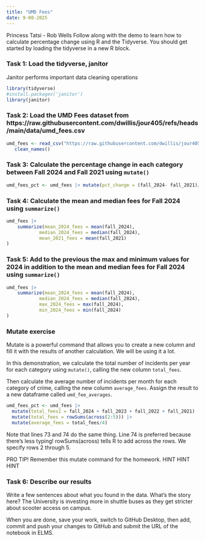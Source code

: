 ```yaml
---
title: "UMD Fees"
date: 9-08-2025
---
```

Princess Tatsi - Rob Wells
Follow along with the demo to learn how to calculate percentage change using R and the Tidyverse. You should get started by loading the tidyverse in a new R block.


### Task 1: Load the tidyverse, janitor
Janitor performs important data cleaning operations

```r
library(tidyverse)
#install.packages('janitor')
library(janitor)
```




### Task 2: Load the UMD Fees dataset from https://raw.githubusercontent.com/dwillis/jour405/refs/heads/main/data/umd_fees.csv

```r
umd_fees <- read_csv("https://raw.githubusercontent.com/dwillis/jour405/refs/heads/main/data/umd_fees.csv") |> 
   clean_names()
```

### Task 3: Calculate the percentage change in each category between Fall 2024 and Fall 2021 using `mutate()`

```r
umd_fees_pct <- umd_fees |> mutate(pct_change = (fall_2024- fall_2021)/fall_2021 * 100)
```


### Task 4: Calculate the mean and median fees for Fall 2024 using `summarize()`

```r

umd_fees |> 
    summarize(mean_2024_fees = mean(fall_2024),
            median_2024_fees = median(fall_2024),
            mean_2021_fees = mean(fall_2021)
)


```

### Task 5: Add to the previous the max and minimum values for 2024 in addition to the mean and median fees for Fall 2024 using `summarize()`

```r

umd_fees |> 
    summarize(mean_2024_fees = mean(fall_2024),
            median_2024_fees = median(fall_2024),
            max_2024_fees = max(fall_2024),
            min_2024_fees = min(fall_2024)
)


```

### Mutate exercise

Mutate is a powerful command that allows you to create a new column and fill it with the results of another calculation. We will be using it a lot.

In this demonstration, we calculate the total number of incidents per year for each category using `mutate()`, calling the new column `total_fees`. 

Then calculate the average number of incidents per month for each category of crime, calling the new column `average_fees`. Assign the result to a new dataframe called `umd_fee_averages`.


```r

umd_fees_pct <- umd_fees |> 
  mutate(total_fees1 = fall_2024 + fall_2023 + fall_2022 + fall_2021) |> 
  mutate(total_fees = rowSums(across(2:5))) |> 
  mutate(average_fees = total_fees/4)

```

Note that lines 73 and 74 do the same thing. 
Line 74 is preferred because there's less typing! rowSums(across) tells R to add across the rows. We specify rows 2 through 5.


PRO TIP! Remember this mutate command for the homework.
HINT HINT HINT

### Task 6: Describe our results

Write a few sentences about what you found in the data. What's the story here?
The University is investing more in shuttle buses as they get stricter about scooter access on campus. 




When you are done, save your work, switch to GitHub Desktop, then add, commit and push your changes to GitHub and submit the URL of the notebook in ELMS.
